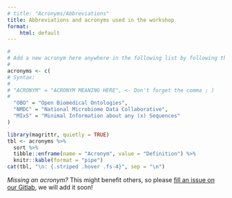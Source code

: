 ```yaml
---
# title: "Acronyms/Abbreviations"
title: Abbreviations and acronyms used in the workshop
format:
    html: default
---
```


```r
#
# Add a new acronym here anywhere in the following list by following the syntax
#
acronyms <- c(
# Syntax:
#
# "ACRONYM" = "ACRONYM MEANING HERE", <- Don't forget the comma ; )
#
  "OBO" = "Open Biomedical Ontologies",
  "NMDC" = "National Microbiome Data Collaborative",
  "MIxS" = "Minimal Information about any (x) Sequences"
)
```

```r
library(magrittr, quietly = TRUE)
tbl <- acronyms %>% 
  sort %>% 
  tibble::enframe(name = "Acronym", value = "Definition") %>% 
  knitr::kable(format = "pipe")
cat(tbl, "\n: {.striped .hover .fs-4}", sep = "\n")
```


*Missing an acronym?* This might benefit others, so please [fill an issue on our Gitlab](https://git.rwth-aachen.de/clavellab/workshop-biometadata-01/-/issues/new), we will add it soon!